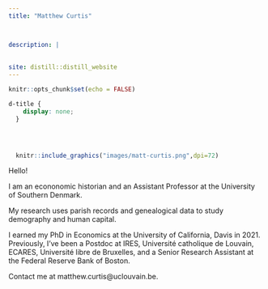 ```yaml
---
title: "Matthew Curtis"



description: |
 
 
site: distill::distill_website
---
```


<!-- Bootstrap CSS -->
<link rel="stylesheet" href="https://cdn.jsdelivr.net/npm/bootstrap@4.0.0/dist/css/bootstrap.min.css" integrity="sha384-Gn5384xqQ1aoWXA+058RXPxPg6fy4IWvTNh0E263XmFcJlSAwiGgFAW/dAiS6JXm" crossorigin="anonymous">


```r
knitr::opts_chunk$set(echo = FALSE)
```

```css
d-title {
    display: none;
  }
  
```

```
```
```
```
<!--- https://rfortherestofus.com/2021/11/multicolumn/ --->

:::::: {class='row'}

::: {class='col-md-6'}
```r
  knitr::include_graphics("images/matt-curtis.png",dpi=72)
```
:::
::: {class='col-md-6'}
Hello! 

I am an econonomic historian and an Assistant Professor at the University of Southern Denmark.

My research uses parish records and genealogical data to study demography and human capital.

I earned my PhD in Economics at the University of California, Davis in 2021. Previously, I've been a Postdoc at IRES, Université catholique de Louvain, ECARES, Université libre de Bruxelles, and a Senior Research Assistant at the Federal Reserve Bank of Boston.


Contact me at matthew.curtis@uclouvain.be.
:::
:::::: 


